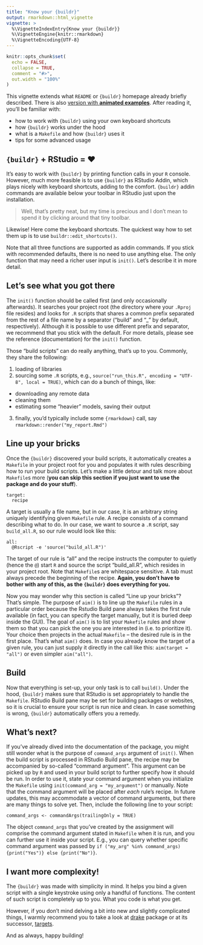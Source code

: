 ```yaml
---
title: "Know your {buildr}"
output: rmarkdown::html_vignette
vignette: >
  %\VignetteIndexEntry{Know your {buildr}}
  %\VignetteEngine{knitr::rmarkdown}
  %\VignetteEncoding{UTF-8}
---
```


```r
knitr::opts_chunk$set(
  echo = FALSE,
  collapse = TRUE,
  comment = "#>",
  out.width = "100%"
)
```

This vignette extends what `README` or `{buildr}` homepage already briefly described. There is also [version with **animated examples**](https://netique.github.io/buildr/articles/know_your_buildr.html). After reading it, you'll be familiar with:

* how to work with `{buildr}` using your own keyboard shortcuts
* how `{buildr}` works under the hood
* what is a `Makefile` and how `{buildr}` uses it
* tips for some advanced usage

## `{buildr}` + RStudio = ❤️

It's easy to work with `{buildr}` by printing function calls in your `R` console. However, much more feasible is to use `{buildr}` as RStudio Addin, which plays nicely with keyboard shortcuts, adding to the comfort. `{buildr}` addin commands are available below your toolbar in RStudio just upon the installation.

> Well, that's pretty neat, but my time is precious and I don't mean to spend it by clicking around that tiny toolbar.

Likewise! Here come the keyboard shortcuts. The quickest way how to set them up is to use `buildr::edit_shortcuts()`.

Note that all three functions are supported as addin commands. If you stick with recommended defaults, there is no need to use anything else. The only function that may need a richer user input is `init()`. Let's describe it in more detail.

## Let's see what you got there

The `init()` function should be called first (and only occasionally afterwards). It searches your project root (the directory where your `.Rproj` file resides) and looks for `.R` scripts that shares a common prefix separated from the rest of a file name by a separator ("build" and "_" by default, respectively). Although it is possible to use different prefix and separator, we recommend that you stick with the default. For more details, please see the reference (documentation) for the `init()` function.

Those "build scripts" can do really anything, that's up to you. Commonly, they share the following:

1. loading of libraries
2. sourcing some `.R` scripts, e.g., `source("run_this.R", encoding = "UTF-8", local = TRUE)`, which can do a bunch of things, like:
  * downloading any remote data
  * cleaning them
  * estimating some "heavier" models, saving their output 
3. finally, you'd typically include some `{rmarkdown}` call, say `rmarkdown::render("my_report.Rmd")`

## Line up your bricks

Once the `{buildr}` discovered your build scripts, it automatically creates a `Makefile` in your project root for you and populates it with rules describing how to run your build scripts. Let's make a little detour and talk more about `Makefile`s more (**you can skip this section if you just want to use the package and do your stuff**).


```
target:
  recipe
```

A target is usually a file name, but in our case, it is an arbitrary string uniquely identifying given `Makefile` rule. A recipe consists of a command describing what to do. In our case, we want to source a `.R` script, say `build_all.R`, so our rule would look like this:

```
all:
  @Rscript -e 'source("build_all.R")'
```

The target of our rule is "all" and the recipe instructs the computer to quietly (hence the `@`) start `R` and source the script "build_all.R", which resides in your project root. Note that `Makefile`s are whitespace sensitive. A tab must always precede the beginning of the recipe. **Again, you don't have to bother with any of this, as the `{buildr}` does everything for you.**

Now you may wonder why this section is called "Line up your bricks"? That's simple. The purpose of `aim()` is to line up the `Makefile` rules in a particular order because the Rstudio Build pane always takes the first rule available (in fact, you can specify the target manually, but it is buried deep inside the GUI). The goal of `aim()` is to list your `Makefile` rules and show them so that you can pick the one you are interested in (i.e. to prioritize it). Your choice then projects in the actual `Makefile` -- the desired rule is in the first place. That's what `aim()` does. In case you already know the target of a given rule, you can just supply it directly in the call like this: `aim(target = "all")` or even simpler `aim("all")`.

## Build

Now that everything is set-up, your only task is to call `build()`. Under the hood, `{buildr}` makes sure that RStudio is set appropriately to handle the `Makefile`. RStudio Build pane may be set for building packages or websites, so it is crucial to ensure your script is run nice and clean. In case something is wrong, `{buildr}` automatically offers you a remedy.

## What's next?

If you've already dived into the documentation of the package, you might still wonder what is the purpose of `command_args` argument of `init()`. When the build script is processed in RStudio Build pane, the recipe may be accompanied by so-called "command argument". This argument can be picked up by `R` and used in your build script to further specify how it should be run. In order to use it, state your command argument when you initialize the `Makefile` using `init(command_arg = "my_argument")` or manually. Note that the command argument will be placed after *each* rule's recipe. In future updates, this may accommodate a vector of command arguments, but there are many things to solve yet. Then, include the following line to your script:

```
command_args <- commandArgs(trailingOnly = TRUE)

```

The object `command_args` that you've created by the assignment will comprise the command argument stated in `Makefile` when it is run, and you can further use it inside your script. E.g., you can query whether specific command argument was passed by `if ("my_arg" %in% command_args) {print("Yes")} else {print("No")}`.

## I want more complexity!

The `{buildr}` was made with simplicity in mind. It helps you bind a given script with a single keystroke using only a handful of functions. The content of such script is completely up to you. What you code is what you get.

However, if you don't mind delving a bit into new and slightly complicated things, I warmly recommend you to take a look at [drake](https://docs.ropensci.org/drake/) package or at its successor, [targets](https://github.com/ropensci/targets/).

And as always, happy building!
